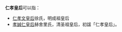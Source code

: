 '''仁孝皇后'''可以指：
*[[仁孝文皇后|仁孝文皇后]]徐氏，明成祖皇后
*[[孝誠仁皇后|孝誠仁皇后]]赫舍里氏，清圣祖皇后，初諡「仁孝皇后」。

{{Disambiguation|Cat=四字皇后封号消歧义}}